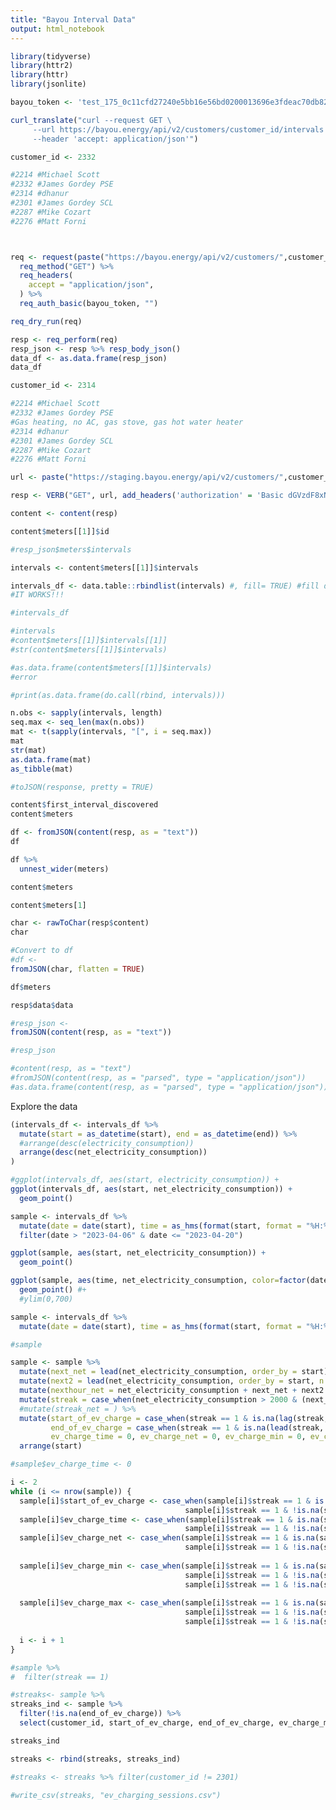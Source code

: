 ```yaml
---
title: "Bayou Interval Data"
output: html_notebook
---
```



```r

library(tidyverse)
library(httr2)
library(httr)
library(jsonlite)
```


```r
bayou_token <- 'test_175_0c11cfd27240e5bb16e56bd0200013696e3fdeac70db824947a38190df630dc2'
```

```r
curl_translate("curl --request GET \
     --url https://bayou.energy/api/v2/customers/customer_id/intervals \
     --header 'accept: application/json'")
```


```r

customer_id <- 2332

#2214 #Michael Scott
#2332 #James Gordey PSE
#2314 #dhanur
#2301 #James Gordey SCL
#2287 #Mike Cozart
#2276 #Matt Forni



req <- request(paste("https://bayou.energy/api/v2/customers/",customer_id,"/intervals", sep="")) %>% 
  req_method("GET") %>% 
  req_headers(
    accept = "application/json",
  ) %>% 
  req_auth_basic(bayou_token, "") 

req_dry_run(req)

resp <- req_perform(req)
resp_json <- resp %>% resp_body_json()
data_df <- as.data.frame(resp_json)
data_df
```

```r

customer_id <- 2314

#2214 #Michael Scott
#2332 #James Gordey PSE
#Gas heating, no AC, gas stove, gas hot water heater
#2314 #dhanur
#2301 #James Gordey SCL
#2287 #Mike Cozart
#2276 #Matt Forni

url <- paste("https://staging.bayou.energy/api/v2/customers/",customer_id,"/intervals", sep="")

resp <- VERB("GET", url, add_headers('authorization' = 'Basic dGVzdF8xNzVfMGMxMWNmZDI3MjQwZTViYjE2ZTU2YmQwMjAwMDEzNjk2ZTNmZGVhYzcwZGI4MjQ5NDdhMzgxOTBkZjYzMGRjMjo='), content_type("application/octet-stream"), accept("application/json"))

content <- content(resp)

content$meters[[1]]$id

#resp_json$meters$intervals

intervals <- content$meters[[1]]$intervals

intervals_df <- data.table::rbindlist(intervals) #, fill= TRUE) #fill doesn't seem to matter
#IT WORKS!!!

#intervals_df

```

```r
#intervals
#content$meters[[1]]$intervals[[1]]
#str(content$meters[[1]]$intervals)

#as.data.frame(content$meters[[1]]$intervals)
#error
```

```r
#print(as.data.frame(do.call(rbind, intervals))) 
```

```r
n.obs <- sapply(intervals, length)
seq.max <- seq_len(max(n.obs))
mat <- t(sapply(intervals, "[", i = seq.max))
mat
str(mat)
as.data.frame(mat)
as_tibble(mat)


```

```r

#toJSON(response, pretty = TRUE)
```

```r
content$first_interval_discovered
content$meters

df <- fromJSON(content(resp, as = "text"))
df

df %>% 
  unnest_wider(meters)

content$meters

content$meters[1]

char <- rawToChar(resp$content)
char

#Convert to df 
#df <- 
fromJSON(char, flatten = TRUE)

df$meters

resp$data$data

#resp_json <- 
fromJSON(content(resp, as = "text"))

#resp_json

#content(resp, as = "text")
#fromJSON(content(resp, as = "parsed", type = "application/json"))
#as.data.frame(content(resp, as = "parsed", type = "application/json"))


```


Explore the data
```r
(intervals_df <- intervals_df %>% 
  mutate(start = as_datetime(start), end = as_datetime(end)) %>% 
  #arrange(desc(electricity_consumption))
  arrange(desc(net_electricity_consumption))
)

#ggplot(intervals_df, aes(start, electricity_consumption)) +
ggplot(intervals_df, aes(start, net_electricity_consumption)) +
  geom_point()
```


```r
sample <- intervals_df %>% 
  mutate(date = date(start), time = as_hms(format(start, format = "%H:%M:%S"))) %>% 
  filter(date > "2023-04-06" & date <= "2023-04-20")

ggplot(sample, aes(start, net_electricity_consumption)) +
  geom_point()

ggplot(sample, aes(time, net_electricity_consumption, color=factor(date))) +
  geom_point() #+
  #ylim(0,700)

```

```r

sample <- intervals_df %>% 
  mutate(date = date(start), time = as_hms(format(start, format = "%H:%M:%S")))

#sample

sample <- sample %>% 
  mutate(next_net = lead(net_electricity_consumption, order_by = start), prev_net = lag(net_electricity_consumption, order_by = start)) %>% 
  mutate(next2 = lead(net_electricity_consumption, order_by = start, n = 2L), next3 = lead(net_electricity_consumption, order_by = start, n = 3L)) %>% 
  mutate(nexthour_net = net_electricity_consumption + next_net + next2 + next3) %>% 
  mutate(streak = case_when(net_electricity_consumption > 2000 & (next_net > 2000 | prev_net > 2000) ~ 1)) %>% 
  #mutate(streak_net = ) %>% 
  mutate(start_of_ev_charge = case_when(streak == 1 & is.na(lag(streak, order_by = start)) ~ start), #& nexthour_net >= 10000
         end_of_ev_charge = case_when(streak == 1 & is.na(lead(streak, order_by = start)) ~ end), 
         ev_charge_time = 0, ev_charge_net = 0, ev_charge_min = 0, ev_charge_max = 0, customer_id = customer_id) %>% 
  arrange(start)

#sample$ev_charge_time <- 0

i <- 2
while (i <= nrow(sample)) {
  sample[i]$start_of_ev_charge <- case_when(sample[i]$streak == 1 & is.na(sample[i-1]$streak) ~ sample[i]$start_of_ev_charge, 
                                       sample[i]$streak == 1 & !is.na(sample[i-1]$streak) ~ sample[i-1]$start_of_ev_charge)
  sample[i]$ev_charge_time <- case_when(sample[i]$streak == 1 & is.na(sample[i-1]$streak) ~ 15, 
                                       sample[i]$streak == 1 & !is.na(sample[i-1]$streak) ~ 15 + sample[i-1]$ev_charge_time)
  sample[i]$ev_charge_net <- case_when(sample[i]$streak == 1 & is.na(sample[i-1]$streak) ~ sample[i]$net_electricity_consumption, 
                                       sample[i]$streak == 1 & !is.na(sample[i-1]$streak) ~ sample[i]$net_electricity_consumption + sample[i-1]$ev_charge_net)
  
  sample[i]$ev_charge_min <- case_when(sample[i]$streak == 1 & is.na(sample[i-1]$streak) ~ sample[i]$net_electricity_consumption, 
                                       sample[i]$streak == 1 & !is.na(sample[i-1]$streak) & sample[i]$net_electricity_consumption <= sample[i-1]$ev_charge_min ~ sample[i]$net_electricity_consumption, 
                                       sample[i]$streak == 1 & !is.na(sample[i-1]$streak) & sample[i]$net_electricity_consumption > sample[i-1]$ev_charge_min ~ sample[i-1]$ev_charge_min )
  
  sample[i]$ev_charge_max <- case_when(sample[i]$streak == 1 & is.na(sample[i-1]$streak) ~ sample[i]$net_electricity_consumption, 
                                       sample[i]$streak == 1 & !is.na(sample[i-1]$streak) & sample[i]$net_electricity_consumption >= sample[i-1]$ev_charge_max ~ sample[i]$net_electricity_consumption, 
                                       sample[i]$streak == 1 & !is.na(sample[i-1]$streak) & sample[i]$net_electricity_consumption < sample[i-1]$ev_charge_max ~ sample[i-1]$ev_charge_max )
  
  i <- i + 1
}

#sample %>% 
#  filter(streak == 1)

#streaks<- sample %>% 
streaks_ind <- sample %>% 
  filter(!is.na(end_of_ev_charge)) %>% 
  select(customer_id, start_of_ev_charge, end_of_ev_charge, ev_charge_min, ev_charge_max)

streaks_ind

streaks <- rbind(streaks, streaks_ind)

#streaks <- streaks %>% filter(customer_id != 2301)

#write_csv(streaks, "ev_charging_sessions.csv")

```



